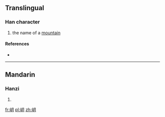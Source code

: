 ==Translingual==

===Han character===
{{Han char|rn=46|rad=山|as=04|sn=7|four=|canj=山月 (UB)}}

#the name of a [[mountain]]

====References====
* {{Han ref|kx=0308.010|dkj=07911|hdz=10764.060|uh=5C84|ud=23684}}

----

==Mandarin==

===Hanzi===
{{cmn-hanzi|pin=[[yuè]] ([[yue4]]), [[gāng]] ([[gang1]])|wg=yüeh<sup>4</sup>, kang<sup>1</sup>}}

# {{defn|lang=cmn|sort=山04}}

[[fr:岄]]
[[pl:岄]]
[[zh:岄]]